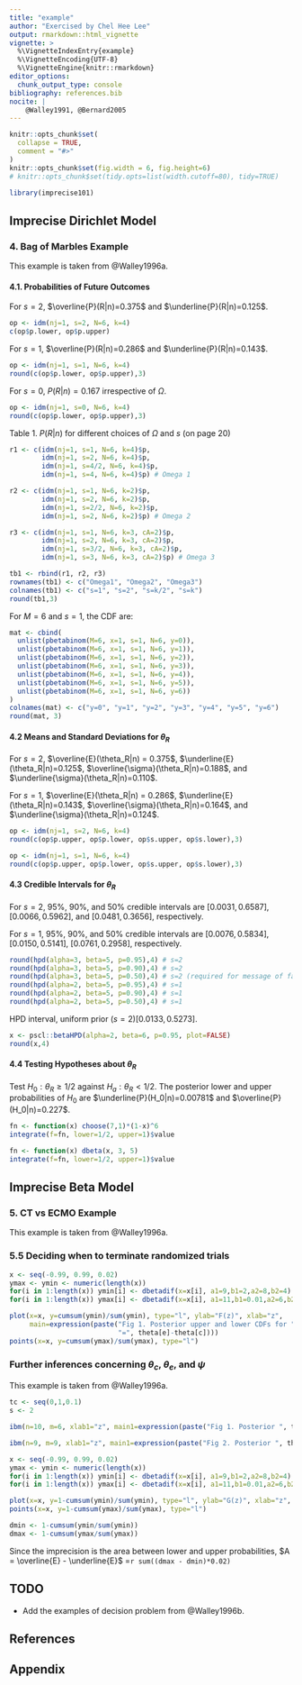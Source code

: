 ```yaml
---
title: "example"
author: "Exercised by Chel Hee Lee"
output: rmarkdown::html_vignette
vignette: >
  %\VignetteIndexEntry{example}
  %\VignetteEncoding{UTF-8}
  %\VignetteEngine{knitr::rmarkdown}
editor_options: 
  chunk_output_type: console
bibliography: references.bib
nocite: | 
    @Walley1991, @Bernard2005
---
```


```r
knitr::opts_chunk$set(
  collapse = TRUE,
  comment = "#>"
)
knitr::opts_chunk$set(fig.width = 6, fig.height=6)
# knitr::opts_chunk$set(tidy.opts=list(width.cutoff=80), tidy=TRUE)
```

```r
library(imprecise101)
```


## Imprecise Dirichlet Model 

### 4. Bag of Marbles Example 

This example is taken from @Walley1996a. 

#### 4.1. Probabilities of Future Outcomes 

For $s=2$, $\overline{P}(R|n)=0.375$ and  $\underline{P}(R|n)=0.125$. 

```r
op <- idm(nj=1, s=2, N=6, k=4)
c(op$p.lower, op$p.upper)
```

For $s=1$, $\overline{P}(R|n)=0.286$ and $\underline{P}(R|n)=0.143$. 

```r
op <- idm(nj=1, s=1, N=6, k=4)
round(c(op$p.lower, op$p.upper),3)
```

For $s=0$, $P(R|n)=0.167$ irrespective of $\Omega$. 

```r
op <- idm(nj=1, s=0, N=6, k=4)
round(c(op$p.lower, op$p.upper),3)
```

Table 1. $P(R|n)$ for different choices of $\Omega$ and $s$ (on page 20)
```r
r1 <- c(idm(nj=1, s=1, N=6, k=4)$p, 
        idm(nj=1, s=2, N=6, k=4)$p, 
        idm(nj=1, s=4/2, N=6, k=4)$p, 
        idm(nj=1, s=4, N=6, k=4)$p) # Omega 1

r2 <- c(idm(nj=1, s=1, N=6, k=2)$p, 
        idm(nj=1, s=2, N=6, k=2)$p, 
        idm(nj=1, s=2/2, N=6, k=2)$p, 
        idm(nj=1, s=2, N=6, k=2)$p) # Omega 2 

r3 <- c(idm(nj=1, s=1, N=6, k=3, cA=2)$p, 
        idm(nj=1, s=2, N=6, k=3, cA=2)$p, 
        idm(nj=1, s=3/2, N=6, k=3, cA=2)$p, 
        idm(nj=1, s=3, N=6, k=3, cA=2)$p) # Omega 3

tb1 <- rbind(r1, r2, r3)
rownames(tb1) <- c("Omega1", "Omega2", "Omega3")
colnames(tb1) <- c("s=1", "s=2", "s=k/2", "s=k")
round(tb1,3)
```

For $M=6$ and $s=1$, the CDF are: 

```r
mat <- cbind(
  unlist(pbetabinom(M=6, x=1, s=1, N=6, y=0)),
  unlist(pbetabinom(M=6, x=1, s=1, N=6, y=1)),
  unlist(pbetabinom(M=6, x=1, s=1, N=6, y=2)),
  unlist(pbetabinom(M=6, x=1, s=1, N=6, y=3)),
  unlist(pbetabinom(M=6, x=1, s=1, N=6, y=4)),
  unlist(pbetabinom(M=6, x=1, s=1, N=6, y=5)),
  unlist(pbetabinom(M=6, x=1, s=1, N=6, y=6))
)
colnames(mat) <- c("y=0", "y=1", "y=2", "y=3", "y=4", "y=5", "y=6")
round(mat, 3)
```


#### 4.2 Means and Standard Deviations for $\theta_R$

For $s=2$, $\overline{E}(\theta_R|n) = 0.375$, $\underline{E}(\theta_R|n)=0.125$, $\overline{\sigma}(\theta_R|n)=0.188$, and $\underline{\sigma}(\theta_R|n)=0.110$. 

For $s=1$, $\overline{E}(\theta_R|n) = 0.286$, $\underline{E}(\theta_R|n)=0.143$, $\overline{\sigma}(\theta_R|n)=0.164$, and $\underline{\sigma}(\theta_R|n)=0.124$. 

```r
op <- idm(nj=1, s=2, N=6, k=4)
round(c(op$p.upper, op$p.lower, op$s.upper, op$s.lower),3)

op <- idm(nj=1, s=1, N=6, k=4)
round(c(op$p.upper, op$p.lower, op$s.upper, op$s.lower),3)
```

#### 4.3 Credible Intervals for $\theta_R$

For $s=2$, 95%, 90%, and 50% credible intervals are $[0.0031, 0.6587]$, $[0.0066, 0.5962]$, and $[0.0481, 0.3656]$, respectively. 

For $s=1$, 95%, 90%, and 50% credible intervals are $[0.0076, 0.5834]$, $[0.0150, 0.5141]$, $[0.0761, 0.2958]$, respectively. 

```r
round(hpd(alpha=3, beta=5, p=0.95),4) # s=2
round(hpd(alpha=3, beta=5, p=0.90),4) # s=2
round(hpd(alpha=3, beta=5, p=0.50),4) # s=2 (required for message of failure)
round(hpd(alpha=2, beta=5, p=0.95),4) # s=1
round(hpd(alpha=2, beta=5, p=0.90),4) # s=1
round(hpd(alpha=2, beta=5, p=0.50),4) # s=1
```

HPD interval, uniform prior $(s=2) [0.0133, 0.5273]$. 
```r
x <- pscl::betaHPD(alpha=2, beta=6, p=0.95, plot=FALSE)
round(x,4)
```

#### 4.4 Testing Hypotheses about $\theta_R$

Test $H_0: \theta_R \ge 1/2$ against $H_a: \theta_R < 1/2$. The posterior lower and upper probabilities of $H_0$ are $\underline{P}(H_0|n)=0.00781$ and $\overline{P}(H_0|n)=0.227$. 

```r
fn <- function(x) choose(7,1)*(1-x)^6
integrate(f=fn, lower=1/2, upper=1)$value

fn <- function(x) dbeta(x, 3, 5)
integrate(f=fn, lower=1/2, upper=1)$value 
```


## Imprecise Beta Model 

### 5. CT vs ECMO Example 

This example is taken from @Walley1996a. 

### 5.5 Deciding when to terminate randomized trials 

```r
x <- seq(-0.99, 0.99, 0.02)
ymax <- ymin <- numeric(length(x))
for(i in 1:length(x)) ymin[i] <- dbetadif(x=x[i], a1=9,b1=2,a2=8,b2=4)
for(i in 1:length(x)) ymax[i] <- dbetadif(x=x[i], a1=11,b1=0.01,a2=6,b2=6)

plot(x=x, y=cumsum(ymin)/sum(ymin), type="l", ylab="F(z)", xlab="z",
     main=expression(paste("Fig 1. Posterior upper and lower CDFs for ", psi, 
                           "=", theta[e]-theta[c])))
points(x=x, y=cumsum(ymax)/sum(ymax), type="l")
```

### Further inferences concerning $\theta_c$, $\theta_e$, and $\psi$ 

This example is taken from @Walley1996a.

```r
tc <- seq(0,1,0.1)
s <- 2

ibm(n=10, m=6, xlab1="z", main1=expression(paste("Fig 1. Posterior ", theta[c], " based on ", s==2)))

ibm(n=9, m=9, xlab1="z", main1=expression(paste("Fig 2. Posterior ", theta[e], " based on ", s==2)))
```


```r
x <- seq(-0.99, 0.99, 0.02)
ymax <- ymin <- numeric(length(x))
for(i in 1:length(x)) ymin[i] <- dbetadif(x=x[i], a1=9,b1=2,a2=8,b2=4)
for(i in 1:length(x)) ymax[i] <- dbetadif(x=x[i], a1=11,b1=0.01,a2=6,b2=6)

plot(x=x, y=1-cumsum(ymin)/sum(ymin), type="l", ylab="G(z)", xlab="z", main=expression(paste("Fig 3. ", psi, "=", theta[e]-theta[c], " Walley 1996 p.496" )))
points(x=x, y=1-cumsum(ymax)/sum(ymax), type="l")

dmin <- 1-cumsum(ymin/sum(ymin))
dmax <- 1-cumsum(ymax/sum(ymax))
```

Since the imprecision is the area between lower and upper probabilities, $A = \overline{E} - \underline{E}$ =`r sum((dmax - dmin)*0.02)`


## TODO

* Add the examples of decision problem from @Walley1996b. 


## References 
<div id="refs"></div>

## Appendix 
